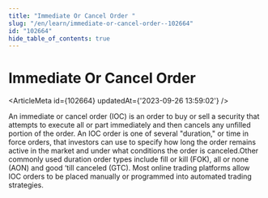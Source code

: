 ```yaml
---
title: "Immediate Or Cancel Order "
slug: "/en/learn/immediate-or-cancel-order--102664"
id: "102664"
hide_table_of_contents: true
---
```



# Immediate Or Cancel Order 

<ArticleMeta id={102664} updatedAt={'2023-09-26 13:59:02'} />
<div className='border-solid border-b border-t-0 my-4 border-[var(--ifm-color-gray-300)]' />

An immediate or cancel order (IOC) is an order to buy or sell a security that attempts to execute all or part immediately and then cancels any unfilled portion of the order. An IOC order is one of several "duration," or time in force orders, that investors can use to specify how long the order remains active in the market and under what conditions the order is canceled.Other commonly used duration order types include fill or kill (FOK), all or none (AON) and good ‘till canceled (GTC). Most online trading platforms allow IOC orders to be placed manually or programmed into automated trading strategies.
